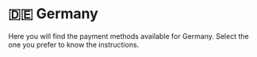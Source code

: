 # 🇩🇪 Germany


<Callout>
Here you will find the payment methods available for Germany. Select the one you prefer to know the instructions.
</Callout>

<Cards>
  <Card title="💸 PayPal" href="/payments/paypal" />
  <Card title="💳 Credit & Debit Cards" href="/payments/cards" />
  <Card title="💰 Credit Balance" href="/payments/credit-balance" />
  <Card title="🏛 Bank Transfer or Deposit" href="/payments/bank-transfer" />
  <Card title="🌎 Tebex Checkout" href="/payments/tebex" />
</Cards>